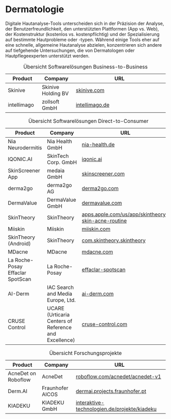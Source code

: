 # Dermatologie

Digitale Hautanalyse-Tools unterscheiden sich in der Präzision der Analyse, der Benutzerfreundlichkeit, den unterstützten Plattformen (App vs. Web), der Kostenstruktur (kostenlos vs. kostenpflichtig) und der Spezialisierung auf bestimmte Hautprobleme oder -typen. Während einige Tools eher auf eine schnelle, allgemeine Hautanalyse abzielen, konzentrieren sich andere auf tiefgehende Untersuchungen, die von Dermatologen oder Hautpflegeexperten unterstützt werden. 

| Product                  | Company                  | URL                                                                 |
|--------------------------|--------------------------|---------------------------------------------------------------------|
| Skinive                  | Skinive Holding BV       | [skinive.com](https://skinive.com/de/for-specialists/)              |
| intellimago              | zollsoft GmbH            | [intellimago.de](https://intellimago.de)                            |

: Übersicht Softwarelösungen Business-to-Business

| Product                  | Company                  | URL                                                                 |
|--------------------------|--------------------------|---------------------------------------------------------------------|
| Nia Neurodermitis       | Nia Health GmbH          | [nia-health.de](https://www.nia-health.de/)                         |
| IQONIC.AI                | SkinTech Corp. GmbH      | [iqonic.ai](https://www.iqonic.ai/de)                               |
| SkinScreener App         | medaia GmbH              | [skinscreener.com](https://skinscreener.com)                        |
| derma2go                 | derma2go AG              | [derma2go.com](https://www.derma2go.com)                             |
| DermaValue                | DermaValue GmbH          | [dermavalue.com](https://www.dermavalue.com/de/)                    |
| SkinTheory               | SkinTheory               | [apps.apple.com/us/app/skintheory-skin-acne-routine](https://apps.apple.com/us/app/skintheory-skin-acne-routine/id1490049787) |
| Miiskin                  | Miiskin                  | [miiskin.com](https://miiskin.com/)                                  |
| SkinTheory (Android)     | SkinTheory               | [com.skintheory.skintheory](https://play.google.com/store/apps/details?id=com.skintheory.skintheory&pli=1) |
| MDacne                   | MDacne                   | [mdacne.com](https://www.mdacne.com/)                                |
| La Roche-Posay Effaclar SpotScan | La Roche-Posay      | [effaclar-spotscan](https://www.larocheposay.de/event/effaclar-spotscan) |
| AI-Derm                  | IAC Search and Media Europe, Ltd. | [ai-derm.com](https://ai-derm.com/)                                 |
| CRUSE Control            | UCARE (Urticaria Centers of Reference and Excellence) | [cruse-control.com](https://cruse-control.com/) |

: Übersicht Softwarelösungen Direct-to-Consumer

| Product                  | Company                  | URL                                                                 |
|--------------------------|--------------------------|---------------------------------------------------------------------|
| AcneDet on Roboflow      | AcneDet                  | [roboflow.com/acnedet/acnedet-v1](https://universe.roboflow.com/acnedet/acnedet-v1) |
| Derm.AI                  | Fraunhofer AICOS         | [dermai.projects.fraunhofer.pt](http://dermai.projects.fraunhofer.pt/index.html) |
| KIADEKU | KIADEKU GmbH | [interaktive-technologien.de/projekte/kiadeku](https://www.interaktive-technologien.de/projekte/kiadeku) |

: Übersicht Forschungsprojekte
